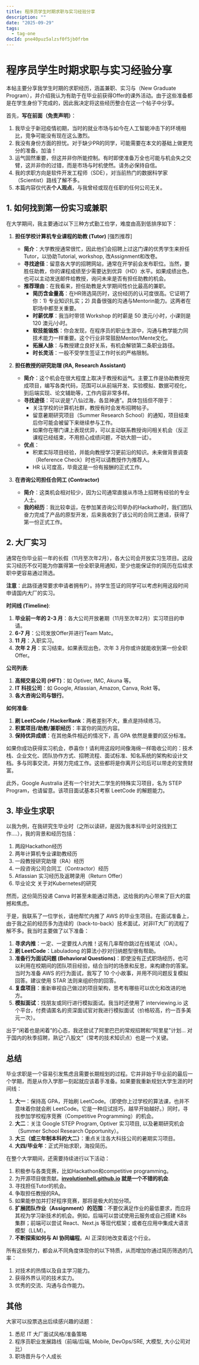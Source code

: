 ```yaml
---
title: 程序员学生时期求职与实习经验分享
description: ""
date: "2025-09-29"
tags:
  - tag-one
docId: pne40puz5alzsf0f5jb0frbm
---
```


# 程序员学生时期求职与实习经验分享

本帖主要分享我学生时期的求职经历，涵盖兼职、实习与（New Graduate Program），并介绍我认为有助于在毕业前获得Offer的课外活动。由于这些准备都是在学生身份下完成的，因此我决定将这些经历整合在这一个帖子中分享。

首先，**写在前面（免责声明）**：

1. 我毕业于新冠疫情初期，当时的就业市场与如今在人工智能冲击下的环境相比，竞争可能没有现在这么激烈。
2. 我没有身份方面的担忧。对于缺少PR的同学，可能需要在本文的基础上做更充分的准备。加油！
3. 运气固然重要，但这并非你所能控制。有时即使准备万全也可能与机会失之交臂，这并非你的过错，而是市场与时机使然。请务必保持自信。
4. 我的求职方向是软件开发工程师（SDE），对当前热门的数据科学家（Scientist）路线了解不多。
5. 本篇内容仅代表**个人观点**，与我曾经或现在任职的任何公司无关。

## 1. 如何找到第一份实习或兼职

在大学期间，我主要通过以下三种方式勤工俭学，难度由高到低排序如下：

1. **担任学校计算机专业课程的助教 (Tutor)** [强烈推荐]
   - **简介**：大学教授通常很忙，因此他们会招聘上过这门课的优秀学生来担任Tutor，以协助Tutorial, workshop, 改Assignment和改卷。
   - **寻找途径**：留意各大学的招聘网站，通常在开学前会发布职位。当然，要胜任助教，你的课程成绩至少需要达到优异（HD）水平。如果成绩出色，也可以主动发送邮件给教授，询问未来是否有担任助教的机会。
   - **推荐理由**：在我看来，担任助教是大学期间性价比最高的兼职。
     - **简历含金量高**：在HR筛选简历时，这份经历的认可度很高。它证明了你：1) 专业知识扎实；2) 具备很强的沟通与Mentorin能力。这两者在职场中都至关重要。
     - **时薪优厚**：我当时带领 Workshop 的时薪是 50 澳元/小时，小课则是 120 澳元/小时。
     - **软技能锻炼**：你会发现，在程序员的职业生涯中，沟通与教学能力同技术能力一样重要。这个行业非常鼓励Mentor/Mente文化。
     - **拓展人脉**：与教授建立良好关系，有机会解锁第二条职业路径。
     - **时长灵活**：一般不受学生签证工作时长的严格限制。

2. **担任教授的研究助理 (RA, Research Assistant)**
   - **简介**：这个机会在很大程度上取决于教授和运气。主要工作是协助教授完成项目，编写各类代码，范围可以从前端开发、实验模拟、数据可视化，到后端实现、论文辅助等，工作内容非常多样。
   - **寻找途径**：可以说是“八仙过海，各显神通”。具体包括但不限于：
     - 关注学校的计算机社群，教授有时会发布招聘帖子。
     - 留意暑期研究项目（Summer Research School）的通知，项目结束后你可能会被留下来继续参与工作。
     - 如果你在哪门课上表现优异，可以主动联系教授询问相关机会（反正课程已经结束，不用担心成绩问题，不妨大胆一试）。
   - **优点**：
     - 积累实际项目经验，并能向教授学习更前沿的知识。未来做背景调查（Reference Check）时也可以请教授作为推荐人。
     - HR 认可度高，毕竟这是一份有报酬的正式工作。

3. **在咨询公司担任合同工 (Contractor)**
   - **简介**：这类机会相对较少，因为公司通常直接从市场上招聘有经验的专业人士。
   - **我的经历**：我比较幸运，在参加某咨询公司举办的Hackatho时，我们团队奋力完成了产品的原型开发，后来我收到了该公司的合同工邀请，获得了第一份正式工作。

## 2. 大厂实习

通常在你毕业前一年的长假（11月至次年2月），各大公司会开放实习生项目。这段实习经历不仅可能为你赢得第一份全职录用通知，至少也能保证你的简历在后续求职中更容易通过筛选。

**注意**：此路径通常要求申请者拥有P）。持学生签证的同学可以考虑利用这段时间申请国内大厂的实习。

**时间线 (Timeline)**:

1. **毕业前一年的 2-3 月**：各大公司开放暑期（11月至次年2月）实习项目的申请。
2. **6-7 月**：公司发放Offer并进行Team Matc。
3. **11 月**：入职实习。
4. **次年 2 月**：实习结束。如果表现出色，次年 3 月你或许就能收到第一份全职 Offer。

**公司列表**:

1. **高频交易公司 (HFT)**：如 Optiver, IMC, Akuna 等。
2. **IT 科技公司**：如 Google, Atlassian, Amazon, Canva, Rokt 等。
3. **各大咨询公司与银行**。

**如何准备**:

1. **刷 LeetCode / HackerRank**：两者差别不大，重点是持续练习。
2. **积累项目/助教/兼职经历**：丰富你的简历内容。
3. **保持优异成绩**：在其他条件相近的情况下，高 GPA 依然是重要的区分标准。

如果你成功获得实习机会，恭喜你！请利用这段时间像海绵一样吸收公司的：技术栈、企业文化、团队协作方式、招聘流程、面试标准、知名系统的架构和设计文档。多与同事交流，并努力完成工作。这些都将是你离开公司后可以带走的宝贵财富。

此外，Google Australia 还有一个针对大二学生的特殊实习项目，名为 STEP Program，也请留意。该项目面试基本只考察 LeetCode 的解题能力。

## 3. 毕业生求职

以我为例，在我研究生毕业时（之所以读研，是因为我本科毕业时没找到工作....），我的背景和经历包括：

1. 两段Hackathon经历
2. 两年计算机专业课助教经历
3. 一段教授研究助理（RA）经历
4. 一段咨询公司合同工（Contractor）经历
5. Atlassian 实习经历及返聘录用（Return Offer）
6. 毕业论文 关于对Kubernetes的研究

然而，这份简历投递 Canva 时甚至未能通过筛选，这给我的内心带来了巨大的震撼和焦虑。

于是，我联系了一位学长，请他帮忙内推了 AWS 的毕业生项目。在面试准备上，由于我之前的经历多为连续的（back-to-back）技术面试，对非IT大厂的流程了解不多。我当时主要做了以下准备：

1. **寻求内推**：一定、一定要找人内推！这有几率帮你跳过在线笔试（OA）。
2. **刷 LeetCode**：Labuladong 的算法小抄对归纳题型很有帮助。
3. **准备行为面试问题 (Behavioral Questions)**：即使没有正式职场经历，也可以利用在校期间的团队项目经验，结合当时的场景和反思，来构建你的答案。当时为准备 AWS 的行为面试，我写了 10 个小故事，并用不同问题反复模拟回答。建议使用 STAR 法则来组织你的回答。
4. **复盘项目**：重新审视自己做过的项目架构，思考有哪些可以优化和改进的地方。
5. **模拟面试**：找朋友或同行进行模拟面试。我当时还使用了 interviewing.io 这个平台，付费请匿名的资深面试官对我进行模拟面试（价格较高，约一百多美元一次）。

出于“闲着也是闲着”的心态，我还尝试了阿里巴巴的常规招聘和“阿里星”计划... 对于国内的秋季招聘，熟记“八股文”（常考的技术知识点）也是一个关键。

## 总结

毕业求职是一个容易引发焦虑且需要长期规划的过程。它并非始于毕业前的最后一个学期，而是从你入学那一刻起就应该着手准备。如果要我重新规划大学生涯的时间线：

1. **大一**：保持高 GPA，开始刷 LeetCode。（即使你上过学校的算法课，也并不意味着你就会刷 LeetCode。它是一种应试技巧，越早开始越好。）同时，寻找参加学校程序竞赛（Competitive Programming）的机会。
2. **大二**：关注 Google STEP Program, Optiver 实习项目, 以及暑期研究机会（Summer School Research Opportunity）。
3. **大三（或三年制本科的大二）**：重点关注各大科技公司的暑期实习项目。
4. **大四/毕业年**：正式开始求职，海投简历。

在整个大学期间，还需要持续进行以下活动：

1. 积极参与各类竞赛，比如Hackathon和competitive programming。
2. 为开源项目做贡献。**[involutionhell.github.io](https://github.com/InvolutionHell/involutionhell.github.io) 就是一个不错的机会**.
3. 寻找担任Tutor的机会。
4. 争取担任教授的RA。
5. 如果能参加并打好程序竞赛，那将是极大的加分项。
6. **扩展团队作业（Assignment）的范围**：不要仅满足作业的最低要求，而应将其视为学习新技术的机会。例如，后端可以尝试使用云服务或自己搭建 K8s 集群；前端可以尝试 React、Next.js 等现代框架；或者在应用中集成大语言模型（LLM）。
7. **不断探索如何与 AI 协同编程**。AI 正深刻地改变着这个行业。

所有这些努力，都会从不同角度体现你的以下特质，从而增加你通过简历筛选的几率：

1. 对技术的热情以及自主学习能力。
2. 获得外界认可的技术实力。
3. 优秀的交流、沟通与合作能力。

## 其他

大家可以投票选出后续感兴趣的话题：

1. 悉尼 IT 大厂面试风格/准备策略
2. 程序员职业发展路线（前端/后端, Mobile, DevOps/SRE, 大模型, 大小公司对比）
3. 职场晋升与个人成长
